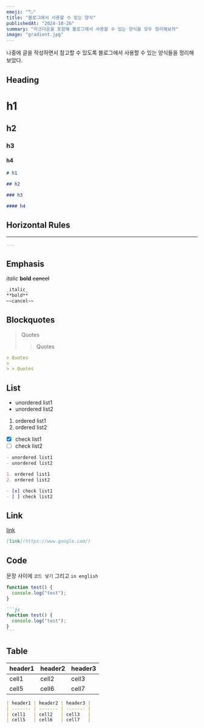 ```yaml
---
emoji: "🏷️"
title: "블로그에서 사용할 수 있는 양식"
publishedAt: "2024-10-26"
summary: "마크다운을 포함해 블로그에서 사용할 수 있는 양식을 모두 정리해보자"
image: "gradient.jpg"
---
```


나중에 글을 작성하면서 참고할 수 있도록 블로그에서 사용할 수 있는 양식들을 정리해보았다.

## Heading

# h1

## h2

### h3

#### h4

```markdown
# h1

## h2

### h3

#### h4
```

## Horizontal Rules

---

```markdown
---
```

## Emphasis

_italic_
**bold**
~~cancel~~

```markdown
_italic_
**bold**
~~cancel~~
```

## Blockquotes

> Quotes
>
> > Quotes

```markdown
> Quotes
>
> > Quotes
```

## List

- unordered list1
- unordered list2

1. ordered list1
2. ordered list2

- [x] check list1
- [ ] check list2

```markdown
- unordered list1
- unordered list2

1. ordered list1
2. ordered list2

- [x] check list1
- [ ] check list2
```

## Link

[link](https://www.google.com/)

```markdown
[link](https://www.google.com/)
```

## Code

문장 사이에 `코드 넣기` 그리고 `in english`

```js
function test() {
  console.log("test");
}
```

````markdown
```js
function test() {
  console.log("test");
}
```
````

## Table

| header1 | header2 | header3 |
| ------- | ------- | ------- |
| cell1   | cell2   | cell3   |
| cell5   | cell6   | cell7   |

```markdown
| header1 | header2 | header3 |
| ------- | ------- | ------- |
| cell1   | cell2   | cell3   |
| cell5   | cell6   | cell7   |
```

